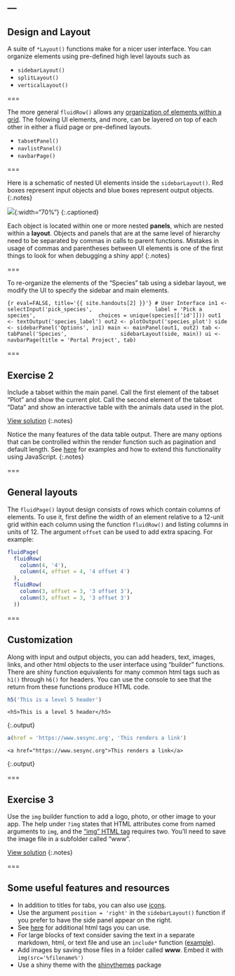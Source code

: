 ---
---

## Design and Layout

A suite of `*Layout()` functions make for a nicer user interface. You can organize elements using pre-defined high level layouts such as

- `sidebarLayout()`
- `splitLayout()`
- `verticalLayout()`

===

The more general `fluidRow()` allows any [organization of elements within a grid](http://shiny.rstudio.com/articles/layout-guide.html#grid-layouts-in-depth).
The folowing UI elements, and more, can be layered on top of each other in either a fluid page or pre-defined layouts.

- `tabsetPanel()`
- `navlistPanel()`
- `navbarPage()`

===

Here is a schematic of nested UI elements inside the `sidebarLayout()`. Red boxes represent input objects and blue boxes represent output objects.
{:.notes}

![]({{ site.baseurl }}/images/layout3.png){:width="70%"}
{:.captioned}

Each object is located within one or more nested **panels**, which are nested within a **layout**.
Objects and panels that are at the same level of hierarchy need to be separated by commas in calls to parent functions.
Mistakes in usage of commas and parentheses between UI elements is one of the first things to look for when debugging a shiny app! 
{:.notes}

===

To re-organize the elements of the "Species" tab using a sidebar layout, we modify the UI to specify the sidebar and main elements.

```{r eval=FALSE, title='{{ site.handouts[2] }}'}
# User Interface
in1 <- selectInput('pick_species',
                   label = 'Pick a species',
                   choices = unique(species[['id']]))
out1 <- textOutput('species_label')
out2 <- plotOutput('species_plot')
side <- sidebarPanel('Options', in1)
main <- mainPanel(out1, out2)
tab <- tabPanel('Species',
                sidebarLayout(side, main))
ui <- navbarPage(title = 'Portal Project', tab)						      
```

===

## Exercise 2

Include a tabset within the main panel. Call the first element of the tabset "Plot" and show the current plot. Call the second element of the tabset "Data" and show an interactive table with the animals data used in the plot.

[View solution](#solution-2)
{:.notes}

Notice the many features of the data table output. There are many options that can be controlled within the render function such as pagination and default length. See [here](http://shiny.rstudio.com/gallery/datatables-options.html) for examples and how to extend this functionality using JavaScript.
{:.notes}

===

## General layouts

The `fluidPage()` layout design consists of rows which contain columns of elements. To use it, first define the width of an element relative to a 12-unit grid within each column using the function `fluidRow()` and listing columns in units of 12. The argument `offset` can be used to add extra spacing. For example:

```r
fluidPage(
  fluidRow(
    column(4, '4'),
    column(4, offset = 4, '4 offset 4')      
  ),
  fluidRow(
    column(3, offset = 3, '3 offset 3'),
    column(3, offset = 3, '3 offset 3')  
  ))

```

===

## Customization

Along with input and output objects, you can add headers, text, images, links, and other html objects to the user interface using "builder" functions. There are shiny function equivalents for many common html tags such as `h1()` through `h6()` for headers. You can use the console to see that the return from these functions produce HTML code.

```r
h5('This is a level 5 header')
```
~~~
<h5>This is a level 5 header</h5>
~~~
{:.output}

```r
a(href = 'https://www.sesync.org', 'This renders a link')
```
~~~
<a href="https://www.sesync.org">This renders a link</a>
~~~
{:.output}

===

## Exercise 3

Use the `img` builder function to add a logo, photo, or other image to your app. The help under `?img` states that HTML attributes come from named arguments to `img`, and the ["img" HTML tag](https://www.w3schools.com/tags/tag_img.asp) requires two. You'll need to save the image file in a subfolder called "www".

[View solution](#solution-3)
{:.notes}

===

## Some useful features and resources

- In addition to titles for tabs, you can also use [icons](http://shiny.rstudio.com/reference/shiny/latest/icon.html). 
- Use the argument `position = 'right'` in the `sidebarLayout()` function if you prefer to have the side panel appear on the right. 
- See [here](http://shiny.rstudio.com/articles/tag-glossary.html) for additional html tags you can use.
- For large blocks of text consider saving the text in a separate markdown, html, or text file and use an `include*` function ([example](http://shiny.rstudio.com/gallery/including-html-text-and-markdown-files.html)). 
- Add images by saving those files in a folder called **www**. Embed it with `img(src='%filename%')`
- Use a shiny theme with the [shinythemes](http://rstudio.github.io/shinythemes/) package
